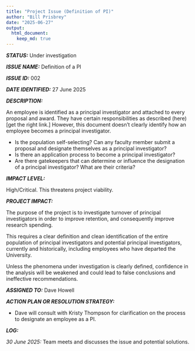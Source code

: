 ```yaml
---
title: "Project Issue (Definition of PI)"
author: "Bill Prisbrey"
date: "2025-06-27"
output:
  html_document:
    keep_md: true
---
```


***STATUS:***  Under investigation

***ISSUE NAME:***  Definition of a PI    

***ISSUE ID:*** 002

***DATE IDENTIFIED:***  27 June 2025    

***DESCRIPTION:***  

  An employee is identified as a principal investigator and attached to every proposal and award. They have certain responsibilities as described (here)[get the right link.]  However, this document doesn't clearly identify how an employee becomes a principal investigator.   
  
  * Is the population self-selecting?  Can any faculty member submit a proposal and designate themselves as a principal investigator?   
  * Is there an application process to become a principal investigator?   
  * Are there gatekeepers that can determine or influence the designation of a principal investigator?   What are their criteria?
  
***IMPACT LEVEL:***   

  High/Critical.  This threatens project viability.    

***PROJECT IMPACT:***   

  The purpose of the project is to investigate turnover of principal investigators in order to improve retention, and consequently improve research spending.   
  
  This requires a clear definition and clean identification of the entire population of principal investigators and potential principal investigators, currently and historically, including employees who have departed the University.
  
  Unless the phenomena under investigation is clearly defined, confidence in the analysis will be weakened and could lead to false conclusions and ineffective recommendations.    

***ASSIGNED TO:*** Dave Howell   

***ACTION PLAN OR RESOLUTION STRATEGY:***     

  - Dave will consult with Kristy Thompson for clarification on the process to designate an employee as a PI.      

***LOG:***    

*30 June 2025:*  Team meets and discusses the issue and potential solutions.    
